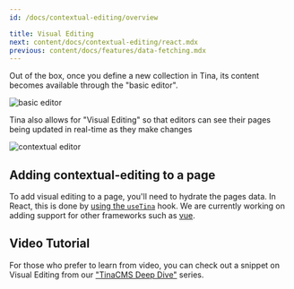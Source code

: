 ```yaml
---
id: /docs/contextual-editing/overview

title: Visual Editing
next: content/docs/contextual-editing/react.mdx
previous: content/docs/features/data-fetching.mdx
---
```


Out of the box, once you define a new collection in Tina, its content becomes available through the "basic editor".

![basic editor](https://res.cloudinary.com/forestry-demo/image/upload/v1647455231/tina-io/docs/basic-editor.png)

Tina also allows for "Visual Editing" so that editors can see their pages being updated in real-time as they make changes

![contextual editor](https://res.cloudinary.com/forestry-demo/image/upload/v1647455231/tina-io/docs/contextual-editing.png)

## Adding contextual-editing to a page

To add visual editing to a page, you'll need to hydrate the pages data. In React, this is done by [using the `useTina`](/docs/contextual-editing/react) hook. We are currently working on adding support for other frameworks such as [vue](/docs/contextual-editing/vue).

## Video Tutorial

For those who prefer to learn from video, you can check out a snippet on Visual Editing from our ["TinaCMS Deep Dive"](https://www.youtube.com/watch?v=PcgnJDILv4w&list=PLPar4H9PHKVqoCwZy79PHr8-W_vA3lAOB&pp=iAQB) series.

<Youtube embedSrc="https://www.youtube.com/embed/PcgnJDILv4w?start=1067" />
